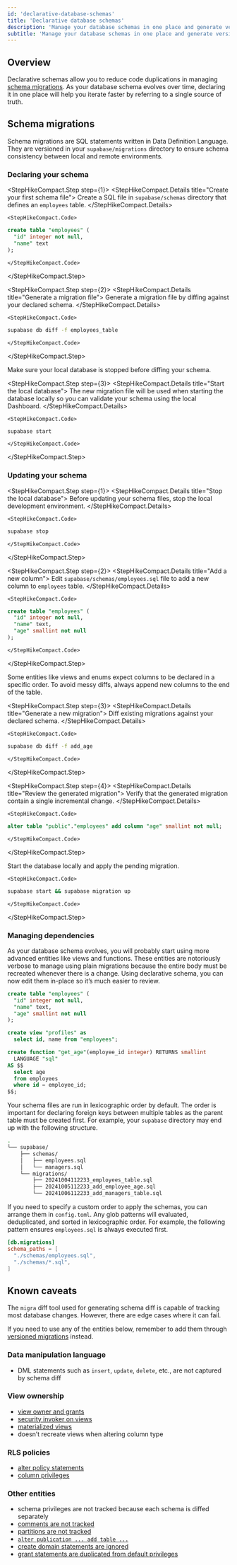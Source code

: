 ```yaml
---
id: 'declarative-database-schemas'
title: 'Declarative database schemas'
description: 'Manage your database schemas in one place and generate versioned migrations.'
subtitle: 'Manage your database schemas in one place and generate versioned migrations.'
---
```


## Overview

Declarative schemas allow you to reduce code duplications in managing [schema migrations](/docs/guides/local-development/overview#database-migrations). As your database schema evolves over time, declaring it in one place will help you iterate faster by referring to a single source of truth.

## Schema migrations

Schema migrations are SQL statements written in Data Definition Language. They are versioned in your `supabase/migrations` directory to ensure schema consistency between local and remote environments.

### Declaring your schema

<StepHikeCompact>

  <StepHikeCompact.Step step={1}>
    <StepHikeCompact.Details title="Create your first schema file">
      Create a SQL file in `supabase/schemas` directory that defines an `employees` table.
    </StepHikeCompact.Details>

    <StepHikeCompact.Code>

```sql supabase/schemas/employees.sql
create table "employees" (
  "id" integer not null,
  "name" text
);
```

    </StepHikeCompact.Code>

  </StepHikeCompact.Step>
</StepHikeCompact>

<StepHikeCompact>

  <StepHikeCompact.Step step={2}>
    <StepHikeCompact.Details title="Generate a migration file">
      Generate a migration file by diffing against your declared schema.
    </StepHikeCompact.Details>

    <StepHikeCompact.Code>

```bash Terminal
supabase db diff -f employees_table
```

    </StepHikeCompact.Code>

  </StepHikeCompact.Step>
</StepHikeCompact>

<Admonition type="note">

Make sure your local database is stopped before diffing your schema.

</Admonition>

<StepHikeCompact>

  <StepHikeCompact.Step step={3}>
    <StepHikeCompact.Details title="Start the local database">
      The new migration file will be used when starting the database locally so you can validate your schema using the local Dashboard.
    </StepHikeCompact.Details>

    <StepHikeCompact.Code>

```bash Terminal
supabase start
```

    </StepHikeCompact.Code>

  </StepHikeCompact.Step>
</StepHikeCompact>

### Updating your schema

<StepHikeCompact>

  <StepHikeCompact.Step step={1}>
    <StepHikeCompact.Details title="Stop the local database">
      Before updating your schema files, stop the local development environment.
    </StepHikeCompact.Details>

    <StepHikeCompact.Code>

```bash Terminal
supabase stop
```

    </StepHikeCompact.Code>

  </StepHikeCompact.Step>
</StepHikeCompact>

<StepHikeCompact>

  <StepHikeCompact.Step step={2}>
    <StepHikeCompact.Details title="Add a new column">
      Edit `supabase/schemas/employees.sql` file to add a new column to `employees` table.
    </StepHikeCompact.Details>

    <StepHikeCompact.Code>

```sql supabase/schemas/employees.sql
create table "employees" (
  "id" integer not null,
  "name" text,
  "age" smallint not null
);
```

    </StepHikeCompact.Code>

  </StepHikeCompact.Step>
</StepHikeCompact>

<Admonition type="tip">

Some entities like views and enums expect columns to be declared in a specific order. To avoid messy diffs, always append new columns to the end of the table.

</Admonition>

<StepHikeCompact>

  <StepHikeCompact.Step step={3}>
    <StepHikeCompact.Details title="Generate a new migration">
      Diff existing migrations against your declared schema.
    </StepHikeCompact.Details>

    <StepHikeCompact.Code>

```bash Terminal
supabase db diff -f add_age
```

    </StepHikeCompact.Code>

  </StepHikeCompact.Step>
</StepHikeCompact>

<StepHikeCompact>

  <StepHikeCompact.Step step={4}>
    <StepHikeCompact.Details title="Review the generated migration">
      Verify that the generated migration contain a single incremental change.
    </StepHikeCompact.Details>

    <StepHikeCompact.Code>

```sql supabase/migrations/<timestamp>_add_age.sql
alter table "public"."employees" add column "age" smallint not null;
```

    </StepHikeCompact.Code>

  </StepHikeCompact.Step>
</StepHikeCompact>

<StepHikeCompact>
  <StepHikeCompact.Step step={5}>
    <StepHikeCompact.Details title="Apply the pending migration">
      Start the database locally and apply the pending migration.
    </StepHikeCompact.Details>

    <StepHikeCompact.Code>

```bash Terminal
supabase start && supabase migration up
```

    </StepHikeCompact.Code>

  </StepHikeCompact.Step>
</StepHikeCompact>

### Managing dependencies

As your database schema evolves, you will probably start using more advanced entities like views and functions. These entities are notoriously verbose to manage using plain migrations because the entire body must be recreated whenever there is a change. Using declarative schema, you can now edit them in-place so it’s much easier to review.

```sql supabase/schemas/employees.sql
create table "employees" (
  "id" integer not null,
  "name" text,
  "age" smallint not null
);

create view "profiles" as
  select id, name from "employees";

create function "get_age"(employee_id integer) RETURNS smallint
  LANGUAGE "sql"
AS $$
  select age
  from employees
  where id = employee_id;
$$;
```

Your schema files are run in lexicographic order by default. The order is important for declaring foreign keys between multiple tables as the parent table must be created first. For example, your `supabase` directory may end up with the following structure.

```bash
.
└── supabase/
    ├── schemas/
    │   ├── employees.sql
    │   └── managers.sql
    └── migrations/
        ├── 20241004112233_employees_table.sql
        ├── 20241005112233_add_employee_age.sql
        └── 20241006112233_add_managers_table.sql
```

If you need to specify a custom order to apply the schemas, you can arrange them in `config.toml`. Any glob patterns will evaluated, deduplicated, and sorted in lexicographic order. For example, the following pattern ensures `employees.sql` is always executed first.

```toml supabase/config.toml
[db.migrations]
schema_paths = [
  "./schemas/employees.sql",
  "./schemas/*.sql",
]
```

## Known caveats

The `migra` diff tool used for generating schema diff is capable of tracking most database changes. However, there are edge cases where it can fail.

If you need to use any of the entities below, remember to add them through [versioned migrations](/docs/guides/deployment/database-migrations) instead.

### Data manipulation language

- DML statements such as `insert`, `update`, `delete`, etc., are not captured by schema diff

### View ownership

- [view owner and grants](https://github.com/djrobstep/migra/issues/160#issuecomment-1702983833)
- [security invoker on views](https://github.com/djrobstep/migra/issues/234)
- [materialized views](https://github.com/djrobstep/migra/issues/194)
- doesn’t recreate views when altering column type

### RLS policies

- [alter policy statements](https://github.com/djrobstep/schemainspect/blob/master/schemainspect/pg/obj.py#L228)
- [column privileges](https://github.com/djrobstep/schemainspect/pull/67)

### Other entities

- schema privileges are not tracked because each schema is diffed separately
- [comments are not tracked](https://github.com/djrobstep/migra/issues/69)
- [partitions are not tracked](https://github.com/djrobstep/migra/issues/186)
- [`alter publication ... add table ...`](https://github.com/supabase/cli/issues/883)
- [create domain statements are ignored](https://github.com/supabase/cli/issues/2137)
- [grant statements are duplicated from default privileges](https://github.com/supabase/cli/issues/1864)
